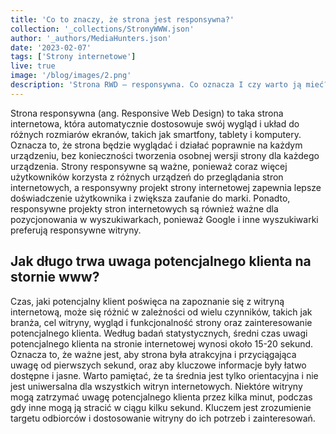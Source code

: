```yaml
---
title: 'Co to znaczy, że strona jest responsywna?'
collection: '_collections/StronyWWW.json'
author: '_authors/MediaHunters.json'
date: '2023-02-07'
tags: ['Strony internetowe']
live: true
image: '/blog/images/2.png'
description: 'Strona RWD – responsywna. Co oznacza I czy warto ją mieć?'
---
```


Strona responsywna (ang. Responsive Web Design) to taka strona internetowa, która
automatycznie dostosowuje swój wygląd i układ do różnych rozmiarów ekranów,
takich jak smartfony, tablety i komputery. Oznacza to, że strona będzie wyglądać i
działać poprawnie na każdym urządzeniu, bez konieczności tworzenia osobnej wersji
strony dla każdego urządzenia.
Strony responsywne są ważne, ponieważ coraz więcej użytkowników korzysta z
różnych urządzeń do przeglądania stron internetowych, a responsywny projekt strony
internetowej zapewnia lepsze doświadczenie użytkownika i zwiększa zaufanie do
marki. Ponadto, responsywne projekty stron internetowych są również ważne dla
pozycjonowania w wyszukiwarkach, ponieważ Google i inne wyszukiwarki preferują
responsywne witryny.

## Jak długo trwa uwaga potencjalnego klienta na stornie www?
Czas, jaki potencjalny klient poświęca na zapoznanie się z witryną internetową, może
się różnić w zależności od wielu czynników, takich jak branża, cel witryny, wygląd i
funkcjonalność strony oraz zainteresowanie potencjalnego klienta.
Według badań statystycznych, średni czas uwagi potencjalnego klienta na stronie
internetowej wynosi około 15-20 sekund. Oznacza to, że ważne jest, aby strona była
atrakcyjna i przyciągająca uwagę od pierwszych sekund, oraz aby kluczowe
informacje były łatwo dostępne i jasne.
Warto pamiętać, że ta średnia jest tylko orientacyjna i nie jest uniwersalna dla
wszystkich witryn internetowych. Niektóre witryny mogą zatrzymać uwagę
potencjalnego klienta przez kilka minut, podczas gdy inne mogą ją stracić w ciągu
kilku sekund. Kluczem jest zrozumienie targetu odbiorców i dostosowanie witryny do
ich potrzeb i zainteresowań.